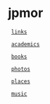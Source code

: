 
= jpmor =

  [[links]]

  [[academics]]

  [[https://www.goodreads.com/jpmor|books]]
  
  [[https://500px.com/jpmor|photos]]
  
  [[places]]
  
  [[https://open.spotify.com/user/jayman386|music]]
